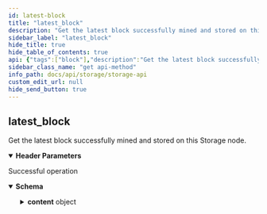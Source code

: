 ```yaml
---
id: latest-block
title: "latest_block"
description: "Get the latest block successfully mined and stored on this Storage node."
sidebar_label: "latest_block"
hide_title: true
hide_table_of_contents: true
api: {"tags":["block"],"description":"Get the latest block successfully mined and stored on this Storage node.","operationId":"latestBlock","parameters":[{"in":"header","name":"x-cache-id","required":true,"description":"An idempotent key for retrieving cached responses from the node","schema":{"type":"string","example":"afac3a3dd8a04538934db1c20cc29767","pattern":"^[a-z0-9]{32}$"}}],"responses":{"200":{"description":"Successful operation","content":{"application/json":{"schema":{"type":"object","properties":{"id":{"type":"string","example":"45v340cd2f8c4782a5b058832565afb1","description":"The ID of the call, which corresponds to the x-cache-id used in the header"},"status":{"type":"string","example":"Success","description":"The status of the call, which will be one of either \"Success\", \"Error\", or \"Pending\""},"reason":{"type":"string","example":"Transaction/s successfully created","description":"The reason for the status of the call. Most useful to debug errors"},"route":{"type":"string","example":"create_transactions","description":"The endpoint route that was called"},"content":{"type":"object","description":"The block itself. The header contains specific info about the block, while the transactions are stored as a separate property.","properties":{"block":{"type":"object","properties":{"header":{"type":"object","properties":{"version":{"type":"number"},"bits":{"type":"number"},"b_num":{"description":"The block number","type":"number"},"seed_value":{"type":"array","description":"The UNiCORN random number value, which is composed of both the UNiCORN witness and seed value for verification. The example array in this documentation is truncated for brevity.","items":{"example":[56,53,48,57,52,57,50]}},"nonce_and_mining_tx_hash":{"type":"array","items":{"example":[[168,23,49,67,25,109],"g130489f617edf5792163c2d4d72568a"]}},"previous_hash":{"type":"string","example":"b0004...7c383"},"txs_merkle_root_and_hash":{"type":"array","items":{"example":["","48dda...ee9df"]}}}},"transactions":{"type":"array","description":"A list of hashes for all transactions in this block","items":{"example":["g130489f617edf5792163c2d4d72568a"]}}}}}}},"title":"ResponseLatestBlock"}}}}},"method":"get","path":"/latest_block","servers":[{"url":"http://49.12.234.10:3001","description":"Testnet Storage Node"}],"info":{"title":"Storage API","description":"The Storage node is responsible for storing the full blockchain history. \nOnce blocks are mined by the miners and sent to the Mempool nodes for validation, they are pushed on to the Storage nodes for long-term storage. \nAnybody is allowed to request a full history of the blockchain from the Storage nodes, but they are not required to keep such a history to participate in the network.","contact":{"email":"byron.houwens@a-block.net"},"license":{"name":"GPL-3.0","url":"https://www.gnu.org/licenses/gpl-3.0.en.html"},"version":"1.0.0"},"postman":{"name":"latest_block","description":{"content":"Get the latest block successfully mined and stored on this Storage node.","type":"text/plain"},"url":{"path":["latest_block"],"host":["{{baseUrl}}"],"query":[],"variable":[]},"header":[{"disabled":false,"description":{"content":"(Required) An idempotent key for retrieving cached responses from the node","type":"text/plain"},"key":"x-cache-id","value":""},{"key":"Accept","value":"application/json"}],"method":"GET"}}
sidebar_class_name: "get api-method"
info_path: docs/api/storage/storage-api
custom_edit_url: null
hide_send_button: true
---
```



## latest_block



Get the latest block successfully mined and stored on this Storage node.

<details style={{"marginBottom":"1rem"}} data-collapsed={false} open={true}><summary style={{}}><strong>Header Parameters</strong></summary><div><ul><ParamsItem className={"paramsItem"} param={{"in":"header","name":"x-cache-id","required":true,"description":"An idempotent key for retrieving cached responses from the node","schema":{"type":"string","example":"afac3a3dd8a04538934db1c20cc29767","pattern":"^[a-z0-9]{32}$"}}}></ParamsItem></ul></div></details><div><ApiTabs><TabItem label={"200"} value={"200"}><div>

Successful operation

</div><div><MimeTabs schemaType={"response"}><TabItem label={"application/json"} value={"application/json"}><SchemaTabs><TabItem label={"Schema"} value={"Schema"}><details style={{}} data-collapsed={false} open={true}><summary style={{"textAlign":"left"}}><strong>Schema</strong></summary><div style={{"textAlign":"left","marginLeft":"1rem"}}></div><ul style={{"marginLeft":"1rem"}}><SchemaItem collapsible={false} name={"id"} required={false} schemaName={"string"} qualifierMessage={undefined} schema={{"type":"string","example":"45v340cd2f8c4782a5b058832565afb1","description":"The ID of the call, which corresponds to the x-cache-id used in the header"}}></SchemaItem><SchemaItem collapsible={false} name={"status"} required={false} schemaName={"string"} qualifierMessage={undefined} schema={{"type":"string","example":"Success","description":"The status of the call, which will be one of either \"Success\", \"Error\", or \"Pending\""}}></SchemaItem><SchemaItem collapsible={false} name={"reason"} required={false} schemaName={"string"} qualifierMessage={undefined} schema={{"type":"string","example":"Transaction/s successfully created","description":"The reason for the status of the call. Most useful to debug errors"}}></SchemaItem><SchemaItem collapsible={false} name={"route"} required={false} schemaName={"string"} qualifierMessage={undefined} schema={{"type":"string","example":"create_transactions","description":"The endpoint route that was called"}}></SchemaItem><SchemaItem collapsible={true} className={"schemaItem"}><details style={{}}><summary style={{}}><strong>content</strong><span style={{"opacity":"0.6"}}> object</span></summary><div style={{"marginLeft":"1rem"}}><div style={{"marginTop":".5rem","marginBottom":".5rem"}}>

The block itself. The header contains specific info about the block, while the transactions are stored as a separate property.

</div><SchemaItem collapsible={true} className={"schemaItem"}><details style={{}}><summary style={{}}><strong>block</strong><span style={{"opacity":"0.6"}}> object</span></summary><div style={{"marginLeft":"1rem"}}><SchemaItem collapsible={true} className={"schemaItem"}><details style={{}}><summary style={{}}><strong>header</strong><span style={{"opacity":"0.6"}}> object</span></summary><div style={{"marginLeft":"1rem"}}><SchemaItem collapsible={false} name={"version"} required={false} schemaName={"number"} qualifierMessage={undefined} schema={{"type":"number"}}></SchemaItem><SchemaItem collapsible={false} name={"bits"} required={false} schemaName={"number"} qualifierMessage={undefined} schema={{"type":"number"}}></SchemaItem><SchemaItem collapsible={false} name={"b_num"} required={false} schemaName={"number"} qualifierMessage={undefined} schema={{"description":"The block number","type":"number"}}></SchemaItem><SchemaItem collapsible={false} name={"seed_value"} required={false} schemaName={"undefined[]"} qualifierMessage={undefined} schema={{"type":"array","description":"The UNiCORN random number value, which is composed of both the UNiCORN witness and seed value for verification. The example array in this documentation is truncated for brevity.","items":{"example":[56,53,48,57,52,57,50]}}}></SchemaItem><SchemaItem collapsible={false} name={"nonce_and_mining_tx_hash"} required={false} schemaName={"undefined[]"} qualifierMessage={undefined} schema={{"type":"array","items":{"example":[[168,23,49,67,25,109],"g130489f617edf5792163c2d4d72568a"]}}}></SchemaItem><SchemaItem collapsible={false} name={"previous_hash"} required={false} schemaName={"string"} qualifierMessage={undefined} schema={{"type":"string","example":"b0004...7c383"}}></SchemaItem><SchemaItem collapsible={false} name={"txs_merkle_root_and_hash"} required={false} schemaName={"undefined[]"} qualifierMessage={undefined} schema={{"type":"array","items":{"example":["","48dda...ee9df"]}}}></SchemaItem></div></details></SchemaItem><SchemaItem collapsible={false} name={"transactions"} required={false} schemaName={"undefined[]"} qualifierMessage={undefined} schema={{"type":"array","description":"A list of hashes for all transactions in this block","items":{"example":["g130489f617edf5792163c2d4d72568a"]}}}></SchemaItem></div></details></SchemaItem></div></details></SchemaItem></ul></details></TabItem><TabItem label={"Example (from schema)"} value={"Example (from schema)"}><ResponseSamples responseExample={"{\n  \"id\": \"45v340cd2f8c4782a5b058832565afb1\",\n  \"status\": \"Success\",\n  \"reason\": \"Transaction/s successfully created\",\n  \"route\": \"create_transactions\",\n  \"content\": {\n    \"block\": {\n      \"header\": {\n        \"version\": 0,\n        \"bits\": 0,\n        \"b_num\": 0,\n        \"seed_value\": [\n          [\n            56,\n            53,\n            48,\n            57,\n            52,\n            57,\n            50\n          ]\n        ],\n        \"nonce_and_mining_tx_hash\": [\n          [\n            [\n              168,\n              23,\n              49,\n              67,\n              25,\n              109\n            ],\n            \"g130489f617edf5792163c2d4d72568a\"\n          ]\n        ],\n        \"previous_hash\": \"b0004...7c383\",\n        \"txs_merkle_root_and_hash\": [\n          [\n            \"\",\n            \"48dda...ee9df\"\n          ]\n        ]\n      },\n      \"transactions\": [\n        [\n          \"g130489f617edf5792163c2d4d72568a\"\n        ]\n      ]\n    }\n  }\n}"} language={"json"}></ResponseSamples></TabItem></SchemaTabs></TabItem></MimeTabs></div></TabItem></ApiTabs></div>
      